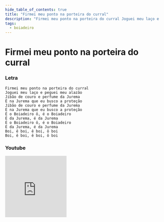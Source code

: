 ```yaml
---
hide_table_of_contents: true
title: "Firmei meu ponto na porteira do curral"
description: "Firmei meu ponto na porteira do curral Joguei meu laço e peguei meu alazão Jibão de couro e perfume da Jurema É na Jurema que eu busco a proteção Jibão de couro e perfume da Jurema É na Jurema que eu busco a proteção É o Boiadeiro ô, é o Boiadeiro É da Jurema, é da Jurema É o Boiadeiro ô, é o Boiadeiro É da Jurema, é da Jurema Boi, ê boi, ê boi, ô boi Boi, ê boi, ê boi, ô boi"
tags:
  - boiadeiro
---
```


# Firmei meu ponto na porteira do curral

### Letra

```text
Firmei meu ponto na porteira do curral
Joguei meu laço e peguei meu alazão
Jibão de couro e perfume da Jurema
É na Jurema que eu busco a proteção
Jibão de couro e perfume da Jurema
É na Jurema que eu busco a proteção
É o Boiadeiro ô, é o Boiadeiro
É da Jurema, é da Jurema
É o Boiadeiro ô, é o Boiadeiro
É da Jurema, é da Jurema
Boi, ê boi, ê boi, ô boi
Boi, ê boi, ê boi, ô boi
```

### Youtube

<iframe
  width="200"
  height="200"
  src="https://www.youtube.com/embed/4pt7_FxxxCY?si=fekf-nGB_1iYxLsL"
  title="YouTube video player"
  frameborder="0"
  allow="accelerometer; autoplay; clipboard-write; encrypted-media; gyroscope; picture-in-picture; web-share"
  referrerpolicy="strict-origin-when-cross-origin"
  allowfullscreen
></iframe>